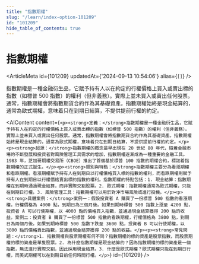```yaml
---
title: "指數期權"
slug: "/learn/index-option-101209"
id: "101209"
hide_table_of_contents: true
---
```



# 指數期權

<ArticleMeta id={101209} updatedAt={'2024-09-13 10:54:06'} alias={`[]`} />
<div className='border-solid border-b border-t-0 my-4 border-[var(--ifm-color-gray-300)]' />

指數期權是一種金融衍生品，它賦予持有人以在約定的行權價格上買入或賣出標的指數（如標普 500 指數）的權利（但非義務）。實際上並未買入或賣出任何股票。通常，指數期權會將指數期貨合約作為其基礎資產。指數期權始終是現金結算的，通常為歐式期權，意味着只在到期日結算，不提供提前行權的約定。

<AIContent content={`<p><strong>定義：</strong>指數期權是一種金融衍生品，它賦予持有人在約定的行權價格上買入或賣出標的指數（如標普 500 指數）的權利（但非義務）。實際上並未買入或賣出任何股票。通常，指數期權會將指數期貨合約作為其基礎資產。指數期權始終是現金結算的，通常為歐式期權，意味着只在到期日結算，不提供提前行權的約定。</p><p><strong>起源：</strong>指數期權的概念最早出現在 20 世紀 80 年代，隨着金融市場的不斷發展和投資者對風險管理工具需求的增加，指數期權逐漸成為一種重要的金融工具。1983 年，芝加哥期權交易所（CBOE）推出了首個基於標普 100 指數的期權合約，標誌着指數期權的正式誕生。</p><p><strong>類別與特點：</strong>指數期權主要分為看漲期權和看跌期權。看漲期權賦予持有人在到期日以行權價格買入標的指數的權利，而看跌期權則賦予持有人在到期日以行權價格賣出標的指數的權利。指數期權的特點包括：1. 現金結算：指數期權在到期時通過現金結算，而非實際交割股票。2. 歐式期權：指數期權通常為歐式期權，只能在到期日行權。3. 風險管理工具：指數期權可以用於對沖市場風險或進行投機。</p><p><strong>具體案例：</strong>案例一：假設投資者 A 購買了一份標普 500 指數的看漲期權，行權價格為 4000 點，到期日為三個月後。如果到期時標普 500 指數上漲至 4200 點，投資者 A 可以行使期權，以 4000 點的價格買入指數，並通過現金結算獲得 200 點的收益。案例二：投資者 B 購買了一份標普 500 指數的看跌期權，行權價格為 3800 點，到期日為兩個月後。如果到期時標普 500 指數下跌至 3600 點，投資者 B 可以行使期權，以 3800 點的價格賣出指數，並通過現金結算獲得 200 點的收益。</p><p><strong>常見問題：</strong>1. 指數期權與股票期權有何不同？指數期權的標的資產是股票指數，而股票期權的標的資產是單隻股票。2. 為什麼指數期權是現金結算的？因為指數期權的標的資產是一個指數，無法進行實際交割，因此採用現金結算。3. 什麼是歐式期權？歐式期權只能在到期日行權，而美式期權可以在到期日前任何時間行權。</p>`} id={101209} />
